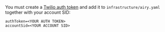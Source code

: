 You must create a [Twilio auth
token](https://support.twilio.com/hc/en-us/articles/223136027-Auth-Tokens-and-How-to-Change-Them)
and add it to `infrastructure/airy.yaml` together with your account SID:

```
authToken=<YOUR AUTH TOKEN>
accountSid=<YOUR ACCOUNT SID>
```
